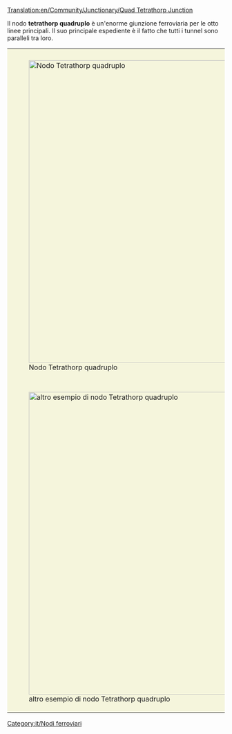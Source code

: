 [[Translation:en/Community/Junctionary/Quad Tetrathorp Junction]]

{{it/Nodi ferroviari}}
{{it/Requisiti nodo|Costo elevato|4|1|0|2.5|1|1|1|1|0|0|3||I treni guasti bloccano una sola linea.|
* Può gestire una grande quantità di traffico.
}}

Il nodo '''tetrathorp quadruplo''' è un'enorme giunzione ferroviaria per le otto linee principali. Il suo principale espediente è il fatto che tutti i tunnel sono paralleli tra loro.

{|style="border: 0px; margin: 5px auto 25px auto; Border-collapse: separate;" cellspacing="10"
|style="padding: 10px 10px 5px; 10px; background-color: #F5F5DC;"|[[File:en/Quad Tetrathorp Junction.png|center|thumb|700px|Nodo Tetrathorp quadruplo]]
|-
|style="padding: 10px 10px 5px; 10px; background-color: #F5F5DC;"|[[File:en/Quad Tetrathorp Junction 2.png|center|thumb|700px|altro esempio di nodo Tetrathorp quadruplo]]
|}

[[Category:it/Nodi ferroviari]]